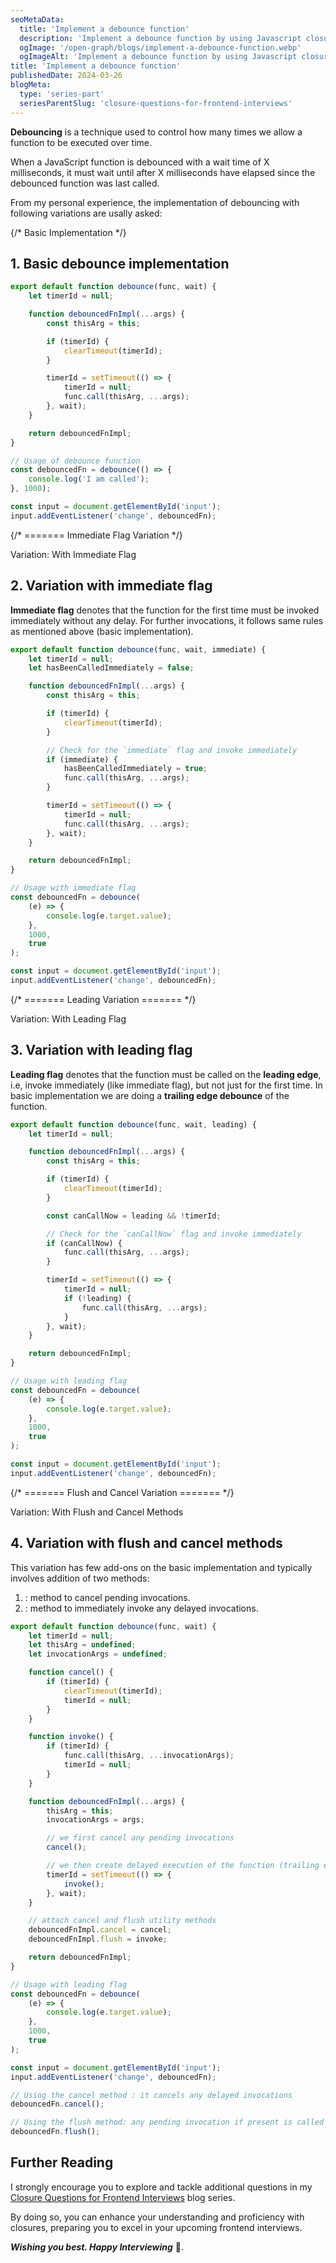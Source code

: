 ```yaml
---
seoMetaData:
  title: 'Implement a debounce function'
  description: 'Implement a debounce function by using Javascript closures.'
  ogImage: '/open-graph/blogs/implement-a-debounce-function.webp'
  ogImageAlt: 'Implement a debounce function by using Javascript closures.'
title: 'Implement a debounce function'
publishedDate: 2024-03-26
blogMeta:
  type: 'series-part'
  seriesParentSlug: 'closure-questions-for-frontend-interviews'
---
```


**Debouncing** is a technique used to control how many times we allow a function to be executed over time.

When a JavaScript function is debounced with a wait time of X milliseconds, it must wait until after X milliseconds have elapsed since the debounced function was last called.

From my personal experience, the implementation of debouncing with following variations are usally asked:

{/* Basic Implementation */}

<section>

## 1. Basic debounce implementation

```js title="./src/debounce.js"
export default function debounce(func, wait) {
	let timerId = null;

	function debouncedFnImpl(...args) {
		const thisArg = this;

		if (timerId) {
			clearTimeout(timerId);
		}

		timerId = setTimeout(() => {
			timerId = null;
			func.call(thisArg, ...args);
		}, wait);
	}

	return debouncedFnImpl;
}

// Usage of debounce function
const debouncedFn = debounce(() => {
	console.log('I am called');
}, 1000);

const input = document.getElementById('input');
input.addEventListener('change', debouncedFn);
```

</section>

{/* ======= Immediate Flag Variation */}

<section>

<SubHeading>Variation: With Immediate Flag</SubHeading>
## 2. Variation with immediate flag

**Immediate flag** denotes that the function for the first time must be invoked immediately without any delay. For further invocations, it follows same rules as mentioned above (basic implementation).

```js title="./src/debounce.js"
export default function debounce(func, wait, immediate) {
	let timerId = null;
	let hasBeenCalledImmediately = false;

	function debouncedFnImpl(...args) {
		const thisArg = this;

		if (timerId) {
			clearTimeout(timerId);
		}

		// Check for the `immediate` flag and invoke immediately
		if (immediate) {
			hasBeenCalledImmediately = true;
			func.call(thisArg, ...args);
		}

		timerId = setTimeout(() => {
			timerId = null;
			func.call(thisArg, ...args);
		}, wait);
	}

	return debouncedFnImpl;
}

// Usage with immediate flag
const debouncedFn = debounce(
	(e) => {
		console.log(e.target.value);
	},
	1000,
	true
);

const input = document.getElementById('input');
input.addEventListener('change', debouncedFn);
```

</section>

{/* ======= Leading Variation ======= */}

<section>

<SubHeading>Variation: With Leading Flag</SubHeading>
## 3. Variation with leading flag

**Leading flag** denotes that the function must be called on the **leading edge**, i.e, invoke immediately (like immediate flag), but not just for the first time.
In basic implementation we are doing a **trailing edge debounce** of the function.

```js title="./src/debounce.js"
export default function debounce(func, wait, leading) {
	let timerId = null;

	function debouncedFnImpl(...args) {
		const thisArg = this;

		if (timerId) {
			clearTimeout(timerId);
		}

		const canCallNow = leading && !timerId;

		// Check for the `canCallNow` flag and invoke immediately
		if (canCallNow) {
			func.call(thisArg, ...args);
		}

		timerId = setTimeout(() => {
			timerId = null;
			if (!leading) {
				func.call(thisArg, ...args);
			}
		}, wait);
	}

	return debouncedFnImpl;
}

// Usage with leading flag
const debouncedFn = debounce(
	(e) => {
		console.log(e.target.value);
	},
	1000,
	true
);

const input = document.getElementById('input');
input.addEventListener('change', debouncedFn);
```

</section>

{/* ======= Flush and Cancel Variation ======= */}

<section>

<SubHeading>Variation: With Flush and Cancel Methods</SubHeading>
## 4. Variation with flush and cancel methods

This variation has few add-ons on the basic implementation and typically involves addition of two methods:

1. <InlineCode code="cancel()" />: method to cancel pending invocations.
1. <InlineCode code="flush()" />: method to immediately invoke any delayed invocations.

```js title="./src/debounce.js"
export default function debounce(func, wait) {
	let timerId = null;
	let thisArg = undefined;
	let invocationArgs = undefined;

	function cancel() {
		if (timerId) {
			clearTimeout(timerId);
			timerId = null;
		}
	}

	function invoke() {
		if (timerId) {
			func.call(thisArg, ...invocationArgs);
			timerId = null;
		}
	}

	function debouncedFnImpl(...args) {
		thisArg = this;
		invocationArgs = args;

		// we first cancel any pending invocations
		cancel();

		// we then create delayed execution of the function (trailing edge invocation)
		timerId = setTimeout(() => {
			invoke();
		}, wait);
	}

	// attach cancel and flush utility methods
	debouncedFnImpl.cancel = cancel;
	debouncedFnImpl.flush = invoke;

	return debouncedFnImpl;
}

// Usage with leading flag
const debouncedFn = debounce(
	(e) => {
		console.log(e.target.value);
	},
	1000,
	true
);

const input = document.getElementById('input');
input.addEventListener('change', debouncedFn);

// Using the cancel method : it cancels any delayed invocations
debouncedFn.cancel();

// Using the flush method: any pending invocation if present is called immediately
debouncedFn.flush();
```

</section>

## Further Reading

I strongly encourage you to explore and tackle additional questions in my [Closure Questions for Frontend Interviews](/blog/closure-questions-for-frontend-interviews/ 'Find more question on closures in the closure questions for frontend Interviews blog series') blog series.

By doing so, you can enhance your understanding and proficiency with closures, preparing you to excel in your upcoming frontend interviews.

**_Wishing you best. Happy Interviewing_** 🫡.
